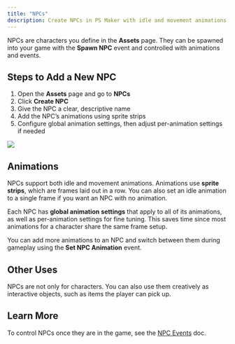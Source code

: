 ```yaml
---
title: "NPCs"
description: Create NPCs in PS Maker with idle and movement animations, sprite strips, and global settings. Spawn and control them with NPC events.
---
```


NPCs are characters you define in the **Assets** page. They can be spawned into your game with the **Spawn NPC** event and controlled with animations and events.

## Steps to Add a New NPC

1. Open the **Assets** page and go to **NPCs**
2. Click **Create NPC**
3. Give the NPC a clear, descriptive name
4. Add the NPC’s animations using sprite strips
5. Configure global animation settings, then adjust per-animation settings if needed

![](../../../assets/docs-images/game-assets/image-3.png)

## Animations

NPCs support both idle and movement animations. Animations use **sprite strips**, which are frames laid out in a row. You can also set an idle animation to a single frame if you want an NPC with no animation.

Each NPC has **global animation settings** that apply to all of its animations, as well as per-animation settings for fine tuning. This saves time since most animations for a character share the same frame setup.

You can add more animations to an NPC and switch between them during gameplay using the **Set NPC Animation** event.

## Other Uses

NPCs are not only for characters. You can also use them creatively as interactive objects, such as items the player can pick up.

## Learn More

To control NPCs once they are in the game, see the [NPC Events](../event-system/npc-events) doc.

